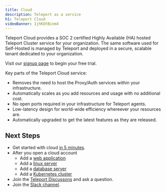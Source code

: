 ```yaml
---
title: Cloud
description: Teleport as a service
h1: Teleport Cloud
videoBanner: 1jhKOtBinm4
---
```



Teleport Cloud provides a SOC 2 certified Highly Available (HA) hosted Teleport Cluster service
for your organization.  The same software used for Self-Hosted is managed by Teleport and deployed
in a secure, scalable tenant dedicated to your organization.

Visit our [signup page](https://goteleport.com/get-started/) to begin your free trial.

Key parts of the Teleport Cloud service:

- Removes the need to host the Proxy/Auth services within your infrastructure.
- Automatically scales as you add resources and usage with no additional cost.
- No open ports required in your infrastructure for Teleport agents.
- Low-latency design for world-wide efficiency whereever your resources are.
- Automatically upgraded to get the latest features as they are released. 

## Next Steps

- Get started with cloud [in 5 minutes](./getting-started.mdx).
- After you open a cloud account
  - Add a [web application](https://goteleport.com/docs/application-access/getting-started/?scope=cloud)
  - Add a [linux server](https://goteleport.com/docs/server-access/getting-started/?scope=cloud)
  - Add a [database server](https://goteleport.com/docs/database-access/getting-started/?scope=cloud)
  - Add a [Kubernetes cluster](https://goteleport.com/docs/kubernetes-access/getting-started/agent/?scope=cloud)
- Join the [Teleport Discussons](https://github.com/gravitational/teleport/discussions) and ask a question.
- Join the [Slack channel](https://goteleport.com/slack).
